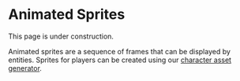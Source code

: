
# Animated Sprites

<Callout type='info'>This page is under construction.</Callout>

Animated sprites are a sequence of frames that can be displayed by entities. Sprites for players can be created using our [character asset generator](../asset-creator/characters.mdx).

